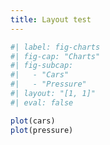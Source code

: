 ```yaml
---
title: Layout test
---
```


```r
#| label: fig-charts
#| fig-cap: "Charts"
#| fig-subcap: 
#|   - "Cars"
#|   - "Pressure"
#| layout: "[1, 1]"
#| eval: false

plot(cars)
plot(pressure)
```


